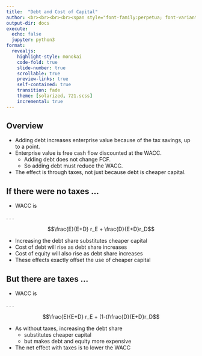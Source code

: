```yaml
---
title:  "Debt and Cost of Capital"
author: <br><br><br><br><span style="font-family:perpetua; font-variant:small-caps; color:#606060;">Kerry Back</span><br><br><img src="RiceBusiness-transparent-logo-sm.png"  height=80>
output-dir: docs
execute:
  echo: false
  jupyter: python3
format: 
  revealjs:
    highlight-style: monokai
    code-fold: true
    slide-number: true
    scrollable: true
    preview-links: true
    self-contained: true
    transition: fade
    theme: [solarized, 721.scss]
    incremental: true
---
```



## Overview

- Adding debt increases enterprise value because of the tax savings, up to a point.
- Enterprise value is free cash flow discounted at the WACC.
  - Adding debt does not change FCF.
  - So adding debt must reduce the WACC.
- The effect is through taxes, not just because debt is cheaper capital.


## If there were no taxes ...

- WACC is 

. . .

$$\frac{E}{E+D} r_E + \frac{D}{E+D}r_D$$

- Increasing the debt share substitutes cheaper capital
- Cost of debt will rise as debt share increases
- Cost of equity will also rise as debt share increases
- These effects exactly offset the use of cheaper capital

## But there are taxes ...

- WACC is 

. . .

$$\frac{E}{E+D} r_E + (1-t)\frac{D}{E+D}r_D$$

- As without taxes, increasing the debt share
  - substitutes cheaper capital
  - but makes debt and equity more expensive

- The net effect with taxes is to lower the WACC
